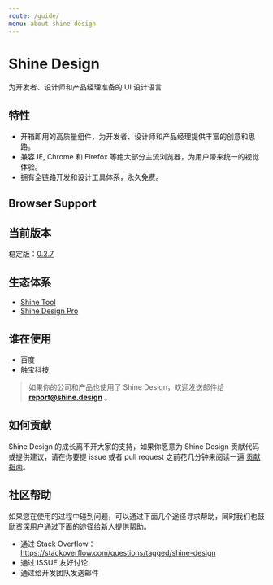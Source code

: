 ```yaml
---
route: /guide/
menu: about-shine-design
---
```


# Shine Design
为开发者、设计师和产品经理准备的 UI 设计语言

## 特性

* 开箱即用的高质量组件，为开发者、设计师和产品经理提供丰富的创意和思路。
* 兼容 IE, Chrome 和 Firefox 等绝大部分主流浏览器，为用户带来统一的视觉体验。
* 拥有全链路开发和设计工具体系，永久免费。

## Browser Support

<Support />

## 当前版本

稳定版：[0.2.7](https://www.npmjs.com/package/shined)

## 生态体系

- [Shine Tool](/tools)
- [Shine Design Pro](pro.shine.design)

## 谁在使用

- 百度
- 触宝科技

> 如果你的公司和产品也使用了 Shine Design，欢迎发送邮件给 **report@shine.design** 。

## 如何贡献

Shine Design 的成长离不开大家的支持，如果你愿意为 Shine Design 贡献代码或提供建议，请在你要提 issue 或者 pull request 之前花几分钟来阅读一遍 [贡献指南](/contribute)。

## 社区帮助

如果您在使用的过程中碰到问题，可以通过下面几个途径寻求帮助，同时我们也鼓励资深用户通过下面的途径给新人提供帮助。

* 通过 Stack Overflow：https://stackoverflow.com/questions/tagged/shine-design
* 通过 ISSUE 友好讨论
* 通过给开发团队发送邮件
